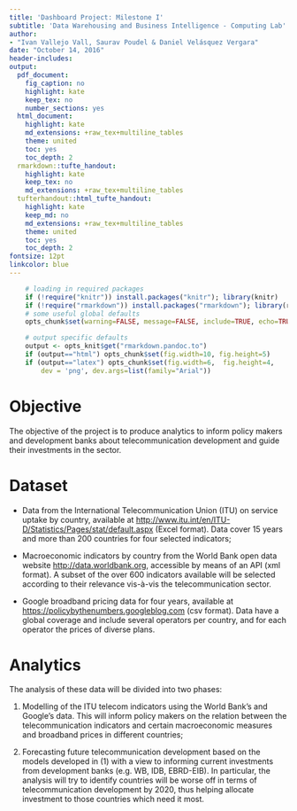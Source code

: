 ```yaml
---
title: 'Dashboard Project: Milestone I'
subtitle: 'Data Warehousing and Business Intelligence - Computing Lab'
author: 
- "Ivan Vallejo Vall, Saurav Poudel & Daniel Velásquez Vergara"
date: "October 14, 2016"
header-includes:
output:
  pdf_document:
    fig_caption: no
    highlight: kate
    keep_tex: no
    number_sections: yes
  html_document:
    highlight: kate
    md_extensions: +raw_tex+multiline_tables
    theme: united
    toc: yes
    toc_depth: 2
  rmarkdown::tufte_handout:
    highlight: kate
    keep_tex: no
    md_extensions: +raw_tex+multiline_tables
  tufterhandout::html_tufte_handout:
    highlight: kate
    keep_md: no
    md_extensions: +raw_tex+multiline_tables
    theme: united
    toc: yes
    toc_depth: 2
fontsize: 12pt
linkcolor: blue
---
```



```r
    
    # loading in required packages
    if (!require("knitr")) install.packages("knitr"); library(knitr)
    if (!require("rmarkdown")) install.packages("rmarkdown"); library(rmarkdown)
    # some useful global defaults
    opts_chunk$set(warning=FALSE, message=FALSE, include=TRUE, echo=TRUE, cache=TRUE, cache.comments=FALSE, comment='##')

    # output specific defaults
    output <- opts_knit$get("rmarkdown.pandoc.to")
    if (output=="html") opts_chunk$set(fig.width=10, fig.height=5)
    if (output=="latex") opts_chunk$set(fig.width=6,  fig.height=4, 
        dev = 'png', dev.args=list(family="Arial"))
```

# Objective

The objective of the project is to produce analytics to inform policy makers and development banks about telecommunication development and guide their investments in the sector. 

# Dataset 
 
* Data from the International Telecommunication Union (ITU) on service uptake by country, available at <http://www.itu.int/en/ITU-D/Statistics/Pages/stat/default.aspx> (Excel format). Data cover 15 years and more than 200 countries for four selected indicators;

* Macroeconomic indicators by country from the World Bank open data website <http://data.worldbank.org>, accessible by means of an API (xml format). A subset of the over 600 indicators available will be selected according to their relevance vis-à-vis the telecommunication sector. 

* Google broadband pricing data for four years, available at <https://policybythenumbers.googleblog.com> (csv format). Data have a global coverage and include several operators per country, and for each operator the prices of diverse plans. 

# Analytics

The analysis of these data will be divided into two phases:

1. Modelling of the ITU telecom indicators using the World Bank's and Google's data. This will inform policy makers on the relation between the telecommunication indicators and certain macroeconomic measures and broadband prices in different countries;  

2. Forecasting future telecommunication development based on the models developed in (1) with a view to informing current investments from development banks (e.g. WB, IDB, EBRD-EIB). In particular, the analysis will try to identify countries will be worse off in terms of telecommunication development by 2020, thus helping allocate investment to those countries which need it most.